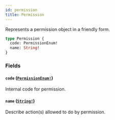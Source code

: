 ```yaml
---
id: permission
title: Permission
---
```


Represents a permission object in a friendly form.

```graphql
type Permission {
  code: PermissionEnum!
  name: String!
}
```

### Fields

#### `code` ([`PermissionEnum!`](/developer/api-reference/enums/permission-enum.mdx))

Internal code for permission.

#### `name` ([`String!`](/developer/api-reference/scalars/string.mdx))

Describe action(s) allowed to do by permission.
